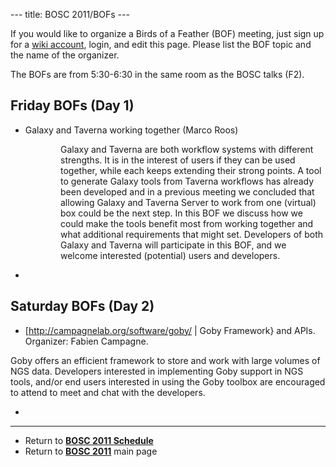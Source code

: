 ---
title: BOSC 2011/BOFs
---

If you would like to organize a Birds of a Feather (BOF) meeting, just sign up for a [[Special:Userlogin| wiki account]], login, and edit this page. Please list the BOF topic and the name of the organizer.

The BOFs are from 5:30-6:30 in the same room as the BOSC talks (F2).

== Friday BOFs (Day 1) ==

* Galaxy and Taverna working together  (Marco Roos)
:: Galaxy and Taverna are both workflow systems with different strengths. It is in the interest of users if they can be used together, while each keeps extending their strong points. A tool to generate Galaxy tools from Taverna workflows has already been developed and in a previous meeting we concluded that allowing Galaxy and Taverna Server to work from one (virtual) box could be the next step. In this BOF we discuss how we could make the tools benefit most from working together and what additional requirements that might set. Developers of both Galaxy and Taverna will participate in this BOF, and we welcome interested (potential) users and developers.
*

== Saturday BOFs (Day 2) ==

* [http://campagnelab.org/software/goby/ | Goby Framework} and APIs. Organizer: Fabien Campagne.
Goby offers an efficient framework to store and work with large volumes of NGS data. Developers interested in implementing Goby support in NGS tools, and/or end users interested in using the Goby toolbox are encouraged to attend to meet and chat with the developers.

*

----
* Return to '''[[BOSC_2011_Schedule | BOSC 2011 Schedule]]'''
* Return to '''[[BOSC_2011 | BOSC 2011]]''' main page